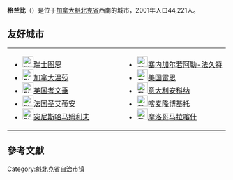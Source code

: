 {{Infobox settlement
|name                   = 格蘭比
|official_name          = 
|native_name            = Granby
|other_name             =
|settlement_type        = {{link-en|鎮 (魁北克)|Town (Quebec)|鎮}}
|image_skyline          = Granby-Rue Principale-1.jpg
|image_caption          = 大街
|image_flag             = 
|flag_size              =
|image_seal             =
|seal_size              =
|image_shield           = Blason ville ca Granby.svg
|shield_size            = 100px
|image_blank_emblem     = <!-- 檔案不存在 Ville de Granby logo.png ，可從英文維基百科取得 -->
|blank_emblem_size      =
|nickname               =
|motto                  = Pour y parvenir
|image_map              = Granby Quebec location diagram.PNG
|map_caption            = Location within La Haute-Yamaska RCM.
|pushpin_map            = Canada Quebec
|pushpin_map_caption    = 在魁北克的位置
|pushpin_label_position=top
|coordinates            = {{coord|45|24|N|72|44|W|region:CA-QC|display=inline,title}}
|coor_pinpoint = 
|coordinates_footnotes  = <ref name="toponymie"/>
|subdivision_type = 國家
|subdivision_name = {{CAN}}
|subdivision_type1 = [[加拿大行政區劃|省]]
|subdivision_name1 = {{QC}}
|subdivision_type2 = [[魁北克省地區列表|魁北克省地區列表]]
|subdivision_name2 = [[蒙泰雷吉|蒙泰雷吉]]
|subdivision_type3 = {{link-en|地區縣自治市|Regional county municipality|RCM}}
|subdivision_name3 = {{link-en|上亞馬斯卡地區縣自治市|La Haute-Yamaska Regional County Municipality|上亞馬斯卡}}
|established_title      =  <!-- Settled -->
|established_date       =
|established_title1     = 組成
|established_date1      = 2007年1月1日
|established_title2     = 
|established_date2      =

|seat_type         = 
|seat              = 
|parts_type        = 
|parts             = 
|government_footnotes = <ref name="mamrot">{{Cite web |url=http://www.mamrot.gouv.qc.ca/repertoire-des-municipalites/fiche/municipalite/47017/ |title=Ministère des Affaires municipales, des Régions et de l'Occupation du territoire: Granby |access-date=2019-05-14 |archive-url=https://web.archive.org/web/20130929050902/http://www.mamrot.gouv.qc.ca/repertoire-des-municipalites/fiche/municipalite/47017/ |archive-date=2013-09-29 |dead-url=yes }}</ref><ref>{{Cite web |url=http://www2.parl.gc.ca/Sites/LOP/HFER/hfer.asp?Language=E&Search=Det&Include=Y&rid=677 |title=Parliament of Canada Federal Riding History: SHEFFORD (Quebec) |access-date=2019-05-14 |archive-date=2009-06-05 |archive-url=https://web.archive.org/web/20090605062128/http://www2.parl.gc.ca/Sites/LOP/HFER/hfer.asp?Language=E&Search=Det&Include=Y&rid=677 |dead-url=yes }}</ref>
|government_type = 
|leader_title           = 市長
|leader_name            = Pascal Bonin
|leader_title1          = {{link-en|加拿大聯邦選區列表|List of Canadian federal electoral districts|聯邦選區}}
|leader_name1           = {{link-en|謝福德 (選區)|Shefford (electoral district)|謝福德}}
|leader_title2          = {{link-en|魁北克省選區列表|List of Quebec provincial electoral districts|省選區}}
|leader_name2           = {{link-en|格蘭比 (省選區)|Granby (provincial electoral district)|格蘭比}}
|area_footnotes = <ref name="mamrot"/><ref name="cp2011">{{Cite web |url=http://www12.statcan.gc.ca/census-recensement/2011/dp-pd/prof/details/page.cfm?Lang=E&Geo1=CSD&Code1=2447017&Geo2=PR&Code2=24&Data=Count&SearchText=Granby&SearchType=Begins&SearchPR=01&B1=All&Custom= |title=2011 Statistics Canada Census Profile: Granby, Quebec |access-date=2019-05-14 |archive-date=2013-02-08 |archive-url=https://web.archive.org/web/20130208005400/http://www12.statcan.gc.ca/census-recensement/2011/dp-pd/prof/details/page.cfm?Lang=E&Geo1=CSD&Code1=2447017&Geo2=PR&Code2=24&Data=Count&SearchText=Granby&SearchType=Begins&SearchPR=01&B1=All&Custom= |dead-url=no }}</ref>
|area_magnitude         =
|area_total_km2             = 156.10
|area_land_km2              = 152.72
|area_water_km2             =
|area_water_percent     =
|area_urban_footnotes       =<ref name="cp2011-PC">{{cite web|url=http://www12.statcan.gc.ca/census-recensement/2011/dp-pd/prof/details/page.cfm?Lang=E&Geo1=POPC&Code1=0328&Geo2=PR&Code2=24&Data=Count&SearchText=Granby&SearchType=Begins&SearchPR=01&B1=All&Custom=&TABID=1|title=2011 Statistics Canada Census Profile: Granby, Quebec (population centre)|date=2012-10-22|accessdate=3 November 2012|archive-date=2016-03-04|archive-url=https://web.archive.org/web/20160304044651/http://www12.statcan.gc.ca/census-recensement/2011/dp-pd/prof/details/page.cfm?Lang=E&Geo1=POPC&Code1=0328&Geo2=PR&Code2=24&Data=Count&SearchText=Granby&SearchType=Begins&SearchPR=01&B1=All&Custom=&TABID=1|dead-url=no}}</ref>
|area_urban_km2             = 90.53
|area_metro_footnotes       = <ref name="cp2011-CA">[http://www12.statcan.gc.ca/census-recensement/2011/dp-pd/prof/details/page.cfm?Lang=E&Geo1=CMA&Code1=450&Geo2=PR&Code2=24&Data=Count&SearchText=Granby&SearchType=Begins&SearchPR=01&B1=All&GeoLevel=PR&GeoCode=450&TABID=1 2011 Statistics Canada Census Profile: Granby (Census agglomeration), Quebec] {{Wayback|url=http://www12.statcan.gc.ca/census-recensement/2011/dp-pd/prof/details/page.cfm?Lang=E&Geo1=CMA&Code1=450&Geo2=PR&Code2=24&Data=Count&SearchText=Granby&SearchType=Begins&SearchPR=01&B1=All&GeoLevel=PR&GeoCode=450&TABID=1 |date=20160304060433 }}.  The census agglomeration consists of Granby, [[Bromont,_Quebec|Bromont]], [[Saint-Alphonse-de-Granby,_Quebec|Saint-Alphonse-de-Granby]], [[Saint-Paul-d'Abbotsford,_Quebec|Saint-Paul-d'Abbotsford]]. In the 2006 census, the census agglomeration had not included Saint-Paul-d'Abbotsford.</ref>
|area_metro_km2             = 396.52
|elevation_footnotes    =
|elevation_m              =
|population_footnotes   =<ref name="cp2011"/>
|population_total       = 63433
|population_as_of       = [[2011年加拿大人口普查|2011]]
|population_density_km2     = 415.3
|population_urban_footnotes = <ref name="cp2011-PC"/>
|population_urban       = 60281
|population_density_urban_km2 = 665.8
|population_metro_footnotes = <ref name="cp2011-CA"/>
|population_metro       = 77077
|population_density_metro_km2 = 194.4
|population_blank1_title        = Pop <small>2006-2011</small>
|population_blank1              = {{increase}} 6.8%
|population_blank2_title        = Dwellings
|population_blank2              = 29131
|population_note        =
|timezone = [[北美東部時區|EST]]
|utc_offset = −5
|timezone_DST           = [[北美東部時區|EDT]]
|utc_offset_DST         = −4
|postal_code_type       = {{link-en|加拿大郵政編號|Canadian postal code|郵政編號}}
|postal_code            = {{link-en|加拿大J郵政編號列表|List of J postal codes of Canada|J2G-J2J}}
|area_code              = {{link-en|電話區號450及579|Area codes 450 and 579|450及579}}
|blank_name             = 公路
|blank_info             = {{jct|state=QC|QC|112}} <br>{{jct|state=QC|QC|137}} <br>{{jct|state=QC|QC|139}}
|website                = {{URL|www.ville.granby.qc.ca}}
|footnotes              =
}}
'''格兰比'''（{{lang-en|Granby}}）是位于[[加拿大|加拿大]][[魁北克省|魁北克省]]西南的城市，2001年人口44,221人。

== 友好城市 ==
{|
|valign="top"|
* [[File:Flag_of_Switzerland.svg|25px]][[瑞士|瑞士]][[图恩|图恩]]
* [[File:Flag_of_Canada.svg|25px]][[加拿大|加拿大]][[温莎_(安大略省)|温莎]]
* [[File:Flag_of_the_United_Kingdom.svg|25px]][[英国|英国]][[考文垂|考文垂]]
* [[File:Flag_of_France.svg|25px]][[法国|法国]][[圣艾蒂安|圣艾蒂安]]
* [[File:Flag_of_Tunisia.svg|25px]][[突尼斯|突尼斯]][[哈马姆利夫|哈马姆利夫]]
|width="50"| 
|valign="top"|
* [[File:Flag_of_Senegal.svg|25px]][[塞内加尔|塞内加尔]][[若阿勒-法久特|若阿勒-法久特]]
* [[File:Flag_of_the_United_States.svg|25px]][[美国|美国]][[雷恩_(路易斯安那州)|雷恩]]
* [[File:Flag_of_Italy.svg|25px]][[意大利|意大利]][[安科纳|安科纳]]
* [[File:Flag_of_Cameroon.svg|25px]][[喀麦隆|喀麦隆]][[博基托|博基托]]
* [[File:Flag_of_Morocco.svg|25px]][[摩洛哥|摩洛哥]][[马拉喀什|马拉喀什]]
|}

==參考文獻==
{{reflist}}
{{CA-stub}}
{{魁北克行政区划}}

[[Category:魁北克省自治市镇|Category:魁北克省自治市镇]]